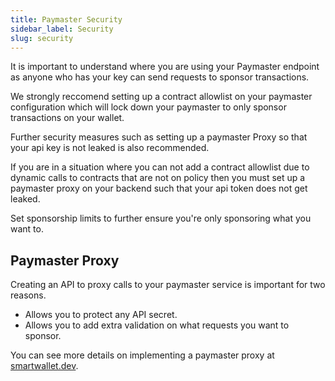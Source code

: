 ```yaml
---
title: Paymaster Security
sidebar_label: Security
slug: security
---
```


It is important to understand where you are using your Paymaster endpoint as anyone who has your key can send requests to sponsor transactions.

We strongly reccomend setting up a contract allowlist on your paymaster configuration which will lock down your paymaster to only sponsor transactions on your wallet.

Further security measures such as setting up a paymaster Proxy so that your api key is not leaked is also recommended.

If you are in a situation where you can not add a contract allowlist due to dynamic calls to contracts that are not on policy then you must set up a paymaster proxy on your backend such that your api token does not get leaked.

Set sponsorship limits to further ensure you're only sponsoring what you want to.

## Paymaster Proxy

Creating an API to proxy calls to your paymaster service is important for two reasons.

- Allows you to protect any API secret.
- Allows you to add extra validation on what requests you want to sponsor.

You can see more details on implementing a paymaster proxy at [smartwallet.dev](https://www.smartwallet.dev/guides/paymasters).
